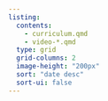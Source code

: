 ```yaml
---
listing:
  contents:
    - curriculum.qmd
    - video-*.qmd
  type: grid
  grid-columns: 2
  image-height: "200px"
  sort: "date desc"
  sort-ui: false
---
```

